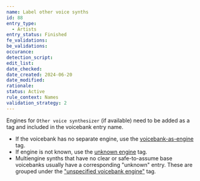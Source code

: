 ```yaml
---
name: Label other voice synths
id: 88
entry_type:
  - Artists
entry_status: Finished
fe_validations:
be_validations:
occurance:
detection_script:
edit_list:
date_checked:
date_created: 2024-06-20
date_modified:
rationale:
status: Active
rule_context: Names
validation_strategy: 2
---
```

Engines for `Other voice synthesizer` (if available) need to be added as a tag and included in the voicebank entry name.

- If the voicebank has no separate engine, use the [voicebank-as-engine](https://vocadb.net/T/10630/voicebank-as-engine) tag. 
- If engine is not known, use the [unknown engine](https://vocadb.net/T/7036) tag. 
- Multiengine synths that have no clear or safe-to-assume base voicebanks usually have a corresponding "unknown" entry. These are grouped under the ["unspecified voicebank engine"](https://vocadb.net/T/9027/unspecified-voicebank-engine) tag.